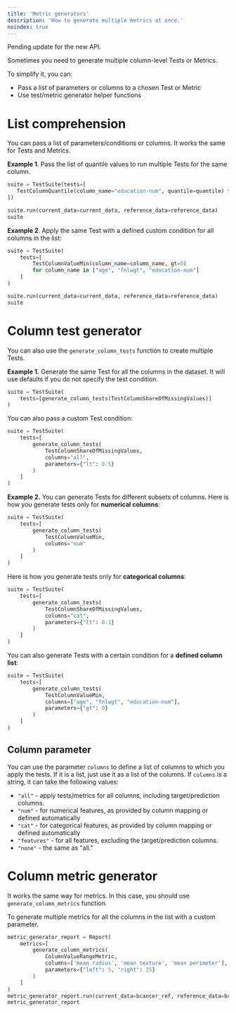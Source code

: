 ```yaml
---
title: 'Metric generators'
description: 'How to generate multiple metrics at once.'
noindex: true
---
```

Pending update for the new API.

Sometimes you need to generate multiple column-level Tests or Metrics.

To simplify it, you can:
* Pass a list of parameters or columns to a chosen Test or Metric
* Use test/metric generator helper functions

# List comprehension 

You can pass a list of parameters/conditions or columns. It works the same for Tests and Metrics.

**Example 1**. Pass the list of quantile values to run multiple Tests for the same column. 

```python
suite = TestSuite(tests=[
   TestColumnQuantile(column_name="education-num", quantile=quantile) for quantile in [0.5, 0.9, 0.99]
])

suite.run(current_data=current_data, reference_data=reference_data)
suite
```

**Example 2**. Apply the same Test with a defined custom condition for all columns in the list: 

```python
suite = TestSuite(
    tests=[
        TestColumnValueMin(column_name=column_name, gt=0) 
        for column_name in ["age", "fnlwgt", "education-num"]
    ]
)

suite.run(current_data=current_data, reference_data=reference_data)
suite
```

# Column test generator

You can also use the `generate_column_tests` function to create multiple Tests.

**Example 1.** Generate the same Test for all the columns in the dataset. It will use defaults if you do not specify the test condition.

```python
suite = TestSuite(
    tests=[generate_column_tests(TestColumnShareOfMissingValues)]
)
```

You can also pass a custom Test condition:

```python
suite = TestSuite(
    tests=[
        generate_column_tests(
            TestColumnShareOfMissingValues, 
            columns="all", 
            parameters={"lt": 0.5}
        )
    ]
)
```

**Example 2.**  You can generate Tests for different subsets of columns. Here is how you generate tests only for **numerical columns**:

```python
suite = TestSuite(
    tests=[
        generate_column_tests(
            TestColumnValueMin, 
            columns="num"
        )
    ]
)
```

Here is how you generate tests only for **categorical columns**:

```python
suite = TestSuite(
    tests=[
        generate_column_tests(
            TestColumnShareOfMissingValues, 
            columns="cat", 
            parameters={"lt": 0.1}
        )
    ]
)
```
 
You can also generate Tests with a certain condition for a **defined column list**:
 
```python
suite = TestSuite(
    tests=[
        generate_column_tests(
            TestColumnValueMin, 
            columns=["age", "fnlwgt", "education-num"],
            parameters={"gt": 0}
        )
    ]
)
```
 
## Column parameter

You can use the parameter `columns` to define a list of columns to which you apply the tests. If it is a list, just use it as a list of the columns. If `columns` is a string, it can take the following values:
* `"all"` - apply tests/metrics for all columns, including target/prediction columns.
* `"num"` - for numerical features, as provided by column mapping or defined automatically
* `"cat"` - for categorical features, as provided by column mapping or defined automatically
* `"features"` - for all features, excluding the target/prediction columns.
* `"none"` -  the same as "all."

# Column metric generator

It works the same way for metrics. In this case, you should use `generate_column_metrics` function.

To generate multiple metrics for all the columns in the list with a custom parameter.

```python
metric_generator_report = Report(
    metrics=[
        generate_column_metrics(
            ColumnValueRangeMetric,
            columns=['mean radius', 'mean texture', 'mean perimeter'],
            parameters={"left": 5, "right": 25}
        )
    ]
)
metric_generator_report.run(current_data=bcancer_ref, reference_data=bcancer_cur)
metric_generator_report
```
